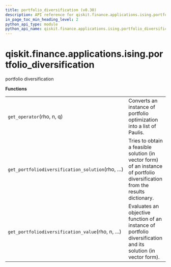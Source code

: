 ```yaml
---
title: portfolio_diversification (v0.30)
description: API reference for qiskit.finance.applications.ising.portfolio_diversification in qiskit v0.30
in_page_toc_min_heading_level: 2
python_api_type: module
python_api_name: qiskit.finance.applications.ising.portfolio_diversification
---
```


<span id="module-qiskit.finance.applications.ising.portfolio_diversification" />

<span id="qiskit-finance-applications-ising-portfolio-diversification" />

# qiskit.finance.applications.ising.portfolio\_diversification

portfolio diversification

**Functions**

|                                                 |                                                                                                                               |
| ----------------------------------------------- | ----------------------------------------------------------------------------------------------------------------------------- |
| `get_operator`(rho, n, q)                       | Converts an instance of portfolio optimization into a list of Paulis.                                                         |
| `get_portfoliodiversification_solution`(rho, …) | Tries to obtain a feasible solution (in vector form) of an instance of portfolio diversification from the results dictionary. |
| `get_portfoliodiversification_value`(rho, n, …) | Evaluates an objective function of an instance of portfolio diversification and its solution (in vector form).                |

